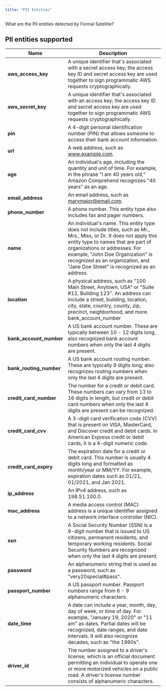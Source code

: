 ```yaml
---
title: "PII Entities"
---
```


What are the PII entities detected by Formal Satellite?

## PII entities supported

| Name               | Description                                |
| ------------------ |  ------------------------------------------ | 
| **aws_access_key**   | A unique identifier that's associated with a secret access key; the access key ID and secret access key are used together to sign programmatic AWS requests cryptographically.       |
| **aws_secret_key**      |  A unique identifier that's associated with an access key; the access key ID and secret access key are used together to sign programmatic AWS requests cryptographically.  | 
| **pin**      |  A 4-digit personal identification number (PIN) that allows someone to access their bank account information.  | 
| **url**      |  A web address, such as www.example.com.  | 
| **age**      |  An individual's age, including the quantity and unit of time. For example, in the phrase "I am 40 years old," Amazon Comprehend recognizes "40 years" as an age.  | 
| **email_address**      | An email address, such as marymajor@email.com.  | 
| **phone_number**      | A phone number. This entity type also includes fax and pager numbers.  | 
| **name**      | An individual's name. This entity type does not include titles, such as Mr., Mrs., Miss, or Dr. It does not apply this entity type to names that are part of organizations or addresses. For example, "John Doe Organization" is recognized as an organization, and "Jane Doe Street" is recognized as an address.   | 
| **location**      | A physical address, such as "100 Main Street, Anytown, USA" or "Suite #12, Building 123". An address can include a street, building, location, city, state, country, county, zip, precinct, neighborhood, and more. bank_account_number  | 
| **bank_account_number**      | A US bank account number. These are typically between 10 - 12 digits long, also recognized bank account numbers when only the last 4 digits are present.  | 
| **bank_routing_number**      | A US bank account routing number. These are typically 9 digits long; also recognizes routing numbers when only the last 4 digits are present.  | 
| **credit_card_number**      | The number for a credit or debit card. These numbers can vary from 13 to 16 digits in length, but credit or debit card numbers when only the last 4 digits are present can be recognized.  | 
| **credit_card_cvv**      | A 3-digit card verification code (CVV) that is present on VISA, MasterCard, and Discover credit and debit cards. In American Express credit or debit cards, it is a 4-digit numeric code.  | 
| **credit_card_expiry**      | The expiration date for a credit or debit card. This number is usually 4 digits long and formatted as month/year or MM/YY. For example, expiration dates such as 01/21, 01/2021, and Jan 2021.  | 
| **ip_address**      | An IPv4 address, such as 198.51.100.0.  | 
| **mac_address**      | A media access control (MAC) address is a unique identifier assigned to a network interface controller (NIC).  | 
| **ssn**      | A Social Security Number (SSN) is a 9-digit number that is issued to US citizens, permanent residents, and temporary working residents. Social Security Numbers are recognized when only the last 4 digits are present.  | 
| **password**      | An alphanumeric string that is used as a password, such as "very20special#pass".  | 
| **passport_number**      | A US passport number. Passport numbers range from 6 - 9 alphanumeric characters.  | 
| **date_time**      | A date can include a year, month, day, day of week, or time of day. For example, "January 19, 2020" or "11 am" as dates. Partial dates will be recognized, date ranges, and date intervals. It will also recognize decades, such as "the 1990s".  | 
| **driver_id**      | The number assigned to a driver's license, which is an official document permitting an individual to operate one or more motorized vehicles on a public road. A driver's license number consists of alphanumeric characters.  | 
